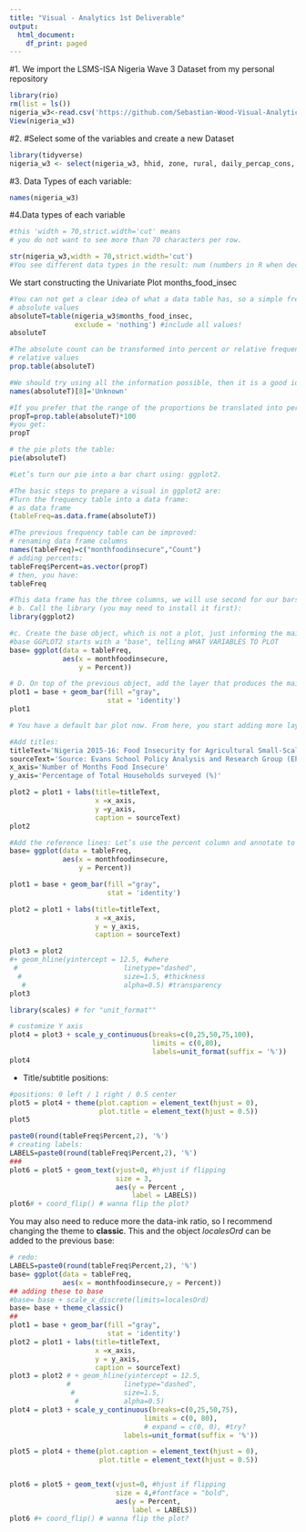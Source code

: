 ```yaml
---
title: "Visual - Analytics 1st Deliverable"
output:
  html_document:
    df_print: paged
---
```




#1. We import the LSMS-ISA Nigeria Wave 3 Dataset from my personal repository
```r
library(rio)
rm(list = ls())
nigeria_w3<-read.csv('https://github.com/Sebastian-Wood-Visual-Analytics/deliverable1/raw/main/NGA_W3_EPAR.csv')
View(nigeria_w3)
```

#2. #Select some of the variables and create a new Dataset
```r

library(tidyverse)
nigeria_w3 <- select(nigeria_w3, hhid, zone, rural, daily_percap_cons, months_food_insec)
```

#3. Data Types of each variable:
```r
names(nigeria_w3)
```

#4.Data types of each variable
```r
#this 'width = 70,strict.width='cut' means
# you do not want to see more than 70 characters per row.

str(nigeria_w3,width = 70,strict.width='cut')
#You see different data types in the result: num (numbers in R when decimal values are detected). The ones that say chr are strings. You see several variables identified as factor or ordered factor, which are categorical variables.
```


We start constructing the Univariate Plot months_food_insec
```r
#You can not get a clear idea of what a data table has, so a simple frequency table is the first tool to see what these nominal data are telling us:
# absolute values
absoluteT=table(nigeria_w3$months_food_insec,
                exclude = 'nothing') #include all values!
absoluteT

#The absolute count can be transformed into percent or relative frequencies:
# relative values
prop.table(absoluteT)

#We should try using all the information possible, then it is a good idea to label the missing values:
names(absoluteT)[8]='Unknown'

#If you prefer that the range of the proportions be translated into percents you can do:
propT=prop.table(absoluteT)*100
#you get:
propT

# the pie plots the table:
pie(absoluteT)

#Let’s turn our pie into a bar chart using: ggplot2.
```


```r
#The basic steps to prepare a visual in ggplot2 are: 
#Turn the frequency table into a data frame:
# as data frame
(tableFreq=as.data.frame(absoluteT))

#The previous frequency table can be improved:
# renaming data frame columns
names(tableFreq)=c("monthfoodinsecure","Count")
# adding percents:
tableFreq$Percent=as.vector(propT)
# then, you have:
tableFreq

#This data frame has the three columns, we will use second for our bars.
# b. Call the library (you may need to install it first):
library(ggplot2)

#c. Create the base object, which is not a plot, just informing the main variables:
#base GGPLOT2 starts with a "base", telling WHAT VARIABLES TO PLOT
base= ggplot(data = tableFreq, 
             aes(x = monthfoodinsecure,
                 y = Percent)) 

# D. On top of the previous object, add the layer that produces the main plots (the next layers will add or customize elements in the plot):
plot1 = base + geom_bar(fill ="gray",
                        stat = 'identity') 
plot1
```



```r
# You have a default bar plot now. From here, you start adding more layers that will change the default.

#Add titles:
titleText='Nigeria 2015-16: Food Insecurity for Agricultural Small-Scale Producers'
sourceText='Source: Evans School Policy Analysis and Research Group (EPAR).'
x_axis='Number of Months Food Insecure'
y_axis='Percentage of Total Households surveyed (%)'

plot2 = plot1 + labs(title=titleText,
                     x =x_axis,
                     y =y_axis,
                     caption = sourceText) 
plot2

#Add the reference lines: Let’s use the percent column and annotate to show a particular value:
base= ggplot(data = tableFreq, 
             aes(x = monthfoodinsecure,
                 y = Percent)) 

plot1 = base + geom_bar(fill ="gray",
                        stat = 'identity') 

plot2 = plot1 + labs(title=titleText,
                     x =x_axis, 
                     y = y_axis,
                     caption = sourceText)

plot3 = plot2 
#+ geom_hline(yintercept = 12.5, #where
 #                          linetype="dashed", 
  #                         size=1.5, #thickness
   #                        alpha=0.5) #transparency
plot3
```


```r
library(scales) # for "unit_format""

# customize Y axis
plot4 = plot3 + scale_y_continuous(breaks=c(0,25,50,75,100),
                                   limits = c(0,80), 
                                   labels=unit_format(suffix = '%')) 
plot4
```

* Title/subtitle positions:
```r
#positions: 0 left / 1 right / 0.5 center
plot5 = plot4 + theme(plot.caption = element_text(hjust = 0), 
                      plot.title = element_text(hjust = 0.5))
plot5
```


```r
paste0(round(tableFreq$Percent,2), '%')
# creating labels:
LABELS=paste0(round(tableFreq$Percent,2), '%')
###
plot6 = plot5 + geom_text(vjust=0, #hjust if flipping
                          size = 3,
                          aes(y = Percent ,
                              label = LABELS))
plot6# + coord_flip() # wanna flip the plot?

```




You may also need to reduce more the data-ink ratio, so I recommend changing the theme to **classic**. This and the object _localesOrd_ can be added to the previous base:
```r
# redo:
LABELS=paste0(round(tableFreq$Percent,2), '%')
base= ggplot(data = tableFreq, 
             aes(x = monthfoodinsecure,y = Percent)) 
## adding these to base
#base= base + scale_x_discrete(limits=localesOrd) 
base= base + theme_classic()
##
plot1 = base + geom_bar(fill ="gray",
                        stat = 'identity') 
plot2 = plot1 + labs(title=titleText,
                     x =x_axis, 
                     y = y_axis,
                     caption = sourceText)
plot3 = plot2 # + geom_hline(yintercept = 12.5, 
              #             linetype="dashed", 
               #            size=1.5, 
                #           alpha=0.5)
plot4 = plot3 + scale_y_continuous(breaks=c(0,25,50,75),
                                 limits = c(0, 80),
                                 # expand = c(0, 0), #try?
                            labels=unit_format(suffix = '%')) 

plot5 = plot4 + theme(plot.caption = element_text(hjust = 0),
                      plot.title = element_text(hjust = 0.5))


plot6 = plot5 + geom_text(vjust=0, #hjust if flipping
                          size = 4,#fontface = "bold",
                          aes(y = Percent,
                              label = LABELS))
plot6 #+ coord_flip() # wanna flip the plot?
```


